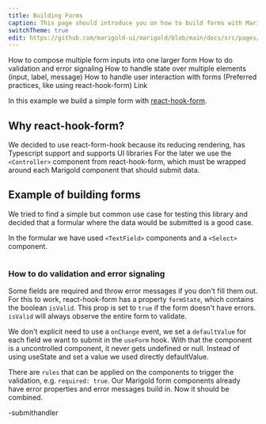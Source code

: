 ```yaml
---
title: Building Forms
caption: This page should introduce you on how to build forms with Marigold.
switchTheme: true
edit: https://github.com/marigold-ui/marigold/blob/main/docs/src/pages/building-forms.mdx
---
```


How to compose multiple form inputs into one larger form
How to do validation and error signaling
How to handle state over multiple elements (input, label, message)
How to handle user interaction with forms
(Preferred practices, like using react-hook-form)
Link

In this example we build a simple form with [react-hook-form](https://react-hook-form.com/get-started#IntegratingwithUIlibraries).

## Why react-hook-form?

We decided to use react-form-hook because its reducing rendering, has Typescript support and supports UI libraries
For the later we use the `<Controller>` component from react-hook-form, which must be wrapped around each Marigold component that should submit data.

## Example of building forms

We tried to find a simple but common use case for testing this library and decided that a formular where the data would be submitted is a good case.

In the formular we have used `<TextField>` components and a `<Select>` component.

```tsx preview file=building-forms.demo.tsx

```

### How to do validation and error signaling

Some fields are required and throw error messages if you don't fill them out.
For this to work, react-hook-form has a property `formState`, which contains the boolean `isValid`. This prop is set to `true` if the form doesn't have errors. `isValid` will always observe the entire form to validate.

We don't explicit need to use a `onChange` event, we set a `defaultValue` for each field we want to submit in the `useForm` hook. With that the component is a uncontrolled component, it never gets undefined or null. Instead of using useState and set a value we used directly defaultValue.

There are `rules` that can be applied on the components to trigger the validation, e.g. `required: true`. Our Marigold form components already have error properties and error messages build in. Now it should be combined.

-submithandler
